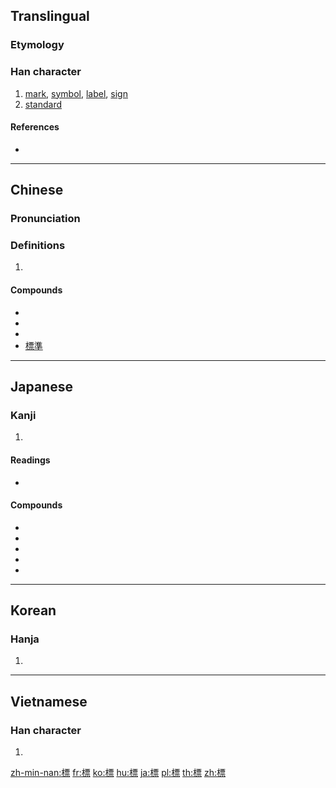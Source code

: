 {{also|标}}
==Translingual==

===Etymology===
{{Han compound|木|票|c1=s|c2=p|ls=psc}}

===Han character===
{{Han char|rn=75|rad=木|as=11|sn=15|four=41991|canj=DMWF|ids=⿰木票}}

# [[mark]], [[symbol]], [[label]], [[sign]]
# [[standard]]

====References====
* {{Han ref|kx=0550.120|dkj=15442|dj=0938.070|hdz=21277.010|uh=6A19|ud=27161|bh=BCD0|bd=48336}}

----

==Chinese==
{{zh-forms|s=标}}

===Pronunciation===
{{zh-pron
|m=biāo
|c=biu1
|mc=y
|oc=y
|mn=pio/piau/phiau
|mn_note=pio - vernacular, piau, phiau - literary
|ma=Zh-biao.ogg
|cat=n
}}

===Definitions===
# {{rfdef|lang=zh}}

====Compounds====
* {{l|cmn|標記|tr=biāojì}}
* {{l|cmn|標牌|tr=biāopái}}
* {{l|cmn|貼標機|tr=tiēbiāojī}}
* [[標準]]

----

==Japanese==

===Kanji===
{{ja-kanji|grade=4|rs=木11}}

# {{defn|lang=ja|sort=木11}}

====Readings====
* {{ja-readings|on=[[ひょう]] (hyō)|kun=[[こずえ]] (kozue), [[すえ]] (sue), [[しるし]] (shirushi)}}

====Compounds====
* {{l|ja|sc=Jpan|標識|tr=ひょうしき, hyōshiki}}
* {{l|ja|sc=Jpan|標準|tr=ひょうじゅん, hyōjun}}
* {{l|ja|sc=Jpan|目標|tr=もくひょう, mokuhyō}}
* {{l|ja|sc=Jpan|道標|tr=どうひょう, dōhyō}}
* {{l|ja|sc=Jpan|標語|tr=ひょうご, hyōgo}}

----

==Korean==

===Hanja===
{{ko-hanja|hangeul=표|eumhun=|rv=pyo|mr=p'yo|y=phyo}}

# {{defn|lang=ko|sort=木11}}

----

==Vietnamese==

===Han character===
{{vi-hantu|[[bêu]], [[nêu]], [[tiêu]], [[têu]]|rs=木11}}

# {{defn|lang=vi|sort=木11}}

[[zh-min-nan:標]]
[[fr:標]]
[[ko:標]]
[[hu:標]]
[[ja:標]]
[[pl:標]]
[[th:標]]
[[zh:標]]